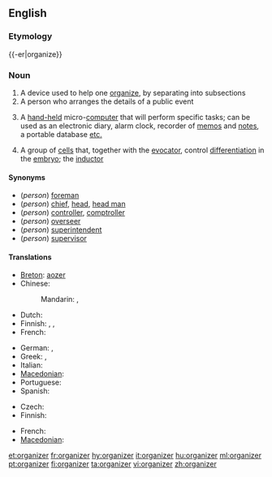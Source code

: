 ==English==
{{wikipedia}}

===Etymology===
{{-er|organize}}

===Noun===
{{en-noun}}

# A device used to help one [[organize]], by separating into subsections
# A person who arranges the details of a public event
# {{computing}} A [[hand-held]] micro-[[computer]] that will perform specific tasks; can be used as an electronic diary, alarm clock, recorder of [[memo]]s and [[note]]s, a portable database [[etc.]]
# {{medicine}} A group of [[cell]]s that, together with the [[evocator]], control [[differentiation]] in the [[embryo]]; the [[inductor]]

====Synonyms====
* (''person'') [[foreman]]
* (''person'') [[chief]], [[head]], [[head man]]
* (''person'') [[controller]], [[comptroller]]
* (''person'') [[overseer]]
* (''person'') [[superintendent]]
* (''person'') [[supervisor]]

====Translations====
{{trans-top|device}}
{{trans-mid}}
{{trans-bottom}}

{{trans-top|person arranging public events}}
* [[Breton]]: [[aozer]]
* Chinese:
*: Mandarin: {{t|zh|組織者|sc=Hani}}, {{t|zh|组织者|tr=zǔzhīzhě|sc=Hani}}
* Dutch: {{t+|nl|organisator|m}}
* Finnish: {{t+|fi|järjestäjä}}, {{t-|fi|organisoija}},  {{t|fi|organisaattori}}
* French: {{t+|fr|organisateur|m}}
{{trans-mid}}
* German: {{t+|de|Veranstalter|m}}, {{t+|de|Organisator|m}}
* Greek: {{t|el|Διοργανωτής|m}},  {{t|el|Διοργανώτρια|f}}
* Italian: {{t-|it|organizzatore|m}}
* [[Macedonian]]: {{t-|mk|организатор|m|tr=organizátor}}
* Portuguese: {{t+|pt|organizador|m}}
* Spanish: {{t-|es|organizador|m}}
{{trans-bottom}}

{{trans-top|hand-held micro-computer}}
* Czech: {{t-|cs|organizér|m}}
* Finnish: {{t|fi|kämmentietokone}}
{{trans-mid}}
* French: {{t+|fr|organiseur}}
* [[Macedonian]]: {{t-|mk|организатор|m|tr=organizátor}}
{{trans-bottom}}

{{trans-top|medicine: group of cells}}
{{trans-mid}}
{{trans-bottom}}

[[et:organizer]]
[[fr:organizer]]
[[hy:organizer]]
[[it:organizer]]
[[hu:organizer]]
[[ml:organizer]]
[[pt:organizer]]
[[fi:organizer]]
[[ta:organizer]]
[[vi:organizer]]
[[zh:organizer]]